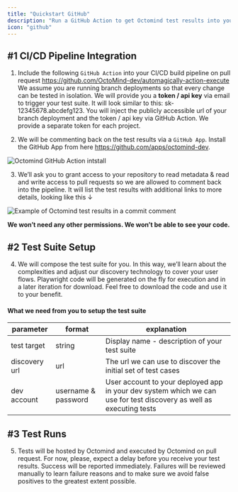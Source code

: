 ```yaml
---
title: "Quickstart GitHub"
description: "Run a GitHub Action to get Octomind test results into your commit comments"
icon: "github"
---
```


## #1 CI/CD Pipeline Integration

1. Include the following `GitHub Action` into your CI/CD build pipeline on pull request https://github.com/OctoMind-dev/automagically-action-execute
   We assume you are running branch deployments so that every change can be tested in isolation. We will provide you a **token / api key** via email to trigger your test suite. It will look similar to this: sk-12345678.abcdefg123. You will inject the publicly accessible url of your branch deployment and the token / api key via GitHub Action. We provide a separate token for each project.

2. We will be commenting back on the test results via a `GitHub App`. Install the GitHub App from here https://github.com/apps/octomind-dev.

<Frame caption="Octomind GitHub Action intstall, screenshot 06/2023">
 <img src="/images/Octomind-GitHub-Action-install-screenshot.png" alt="Octomind GitHub Action intstall" />
</Frame>

3. We’ll ask you to grant access to your repository to read metadata & read and write access to pull requests so we are allowed to comment back into the pipeline. It will list the test results with additional links to more details, looking like this ↓

<Frame caption="Example of Octomind test results in a commit comment, screenshot 06/2023">
 <img src="/images/Octomind-test-results-commit-comments-GitHub-example.png" alt="Example of Octomind test results in a commit comment"/>
</Frame>

<div class="mt-8"/>

<Tip>**We won’t need any other permissions. We won’t be able to see your code.**</Tip>

## #2 Test Suite Setup

4. We will compose the test suite for you. In this way, we’ll learn about the complexities and adjust our discovery technology to cover your user flows. Playwright code will be generated on the fly for execution and in a later iteration for download. Feel free to download the code and use it to your benefit.

#### What we need from you to setup the test suite

| parameter     | format              | explanation                                                                                                         |
| ------------- | ------------------- | ------------------------------------------------------------------------------------------------------------------- |
| test target   | string              | Display name - description of your test suite                                                                       |
| discovery url | url                 | The url we can use to discover the initial set of test cases                                                        |
| dev account   | username & password | User account to your deployed app in your dev system which we can use for test discovery as well as executing tests |

## #3 Test Runs

5. Tests will be hosted by Octomind and executed by Octomind on pull request. For now, please, expect a delay before you receive your test results. Success will be reported immediately. Failures will be reviewed manually to learn failure reasons and to make sure we avoid false positives to the greatest extent possible.
